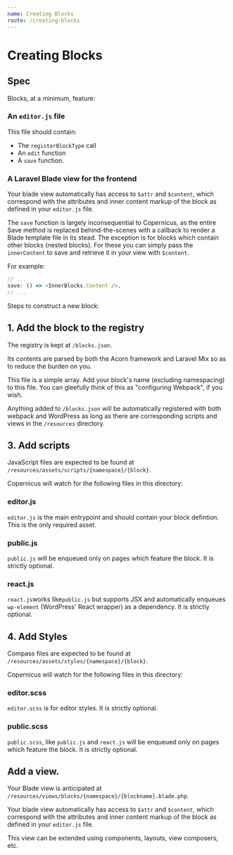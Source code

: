 ```yaml
---
name: Creating Blocks
route: /creating-blocks
---
```


# Creating Blocks

## Spec

Blocks, at a minimum, feature:

### An `editor.js` file

This file should contain:

- The `registerBlockType` call
- An `edit` function
- A `save` function.

### A Laravel Blade view for the frontend

Your blade view automatically has access to `$attr` and `$content`, which correspond with the attributes and inner content markup of the block as defined in your `editor.js` file.

The `save` function is largely inconsequential to Copernicus, as the entire Save method is replaced behind-the-scenes with a callback to render a Blade template file in its stead. The exception is for blocks which contain other blocks (nested blocks). For these you can simply pass the `innerContent` to save and retrieve it in your view with `$content`.

For example:

```js
// ...
save: () => <InnerBlocks.Content />,
// ...
```

Steps to construct a new block:

## 1. Add the block to the registry

The registry is kept at `/blocks.json`.

Its contents are parsed by both the Acorn framework and Laravel Mix so as to reduce the burden on you.

This file is a simple array. Add your block's name (excluding namespacing) to this file. You can gleefully think of this as "configuring Webpack", if you wish.

Anything added to `/blocks.json` will be automatically registered with both webpack and WordPress as long as there are
corresponding scripts and views in the `/resources` directory.

## 3. Add scripts

JavaScript files are expected to be found at `/resources/assets/scripts/{namespace}/{block}`.

Copernicus will watch for the following files in this directory:

### editor.js

`editor.js` is the main entrypoint and should contain your block defintion. This is the only required asset.

### public.js

`public.js` will be enqueued only on pages which feature the block. It is strictly optional.

### react.js

`react.js`works like`public.js` but supports JSX and automatically enqueues `wp-element` (WordPress' React wrapper) as a dependency. It is strictly optional.

## 4. Add Styles

Compass files are expected to be found at `/resources/assets/styles/{namespace}/{block}`.

Copernicus will watch for the following files in this directory:

### editor.scss

`editor.scss` is for editor styles. It is strictly optional.

### public.scss

`public.scss`, like `public.js` and `react.js` will be enqueued only on pages which feature the block. It is strictly optional.


## Add a view.

Your Blade view is anticipated at `/resources/views/blocks/{namespace}/{blockname}.blade.php`.

Your blade view automatically has access to `$attr` and `$content`, which correspond with the attributes and inner content markup of the block as defined in your `editor.js` file.

This view can be extended using components, layouts, view composers, etc.
